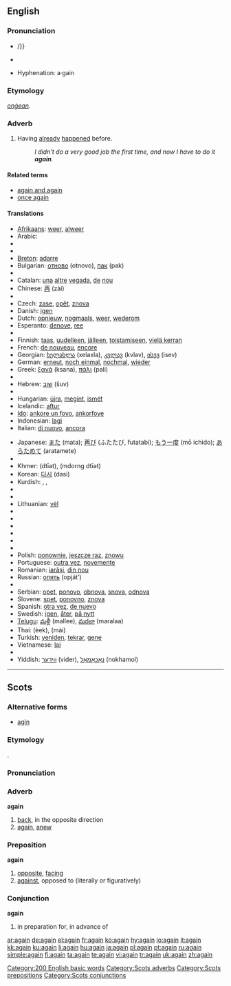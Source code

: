 {{wikipedia}}
==English==

{{rank|still|just|while|144|again|also|away|against}}

===Pronunciation===
*{{IPA|əˈgeɪn/, /əˈgɛn}}/}} {{SAMPA|/@"geIn/, /@"gEn/}}
*{{audio|en-us-again.ogg|Audio (US)}}
*:{{rhymes|eɪn}}
*Hyphenation: a&middot;gain

===Etymology===
{{OE.}} ''[[onġean]]''.

===Adverb===
{{en-adv|-}}

# Having [[already]] [[happen]]ed before.
#: ''I didn't do a very good job the first time, and now I have to do it '''again'''.''

====Related terms====
*[[again and again]]
*[[once again]]

====Translations====
{{trans-top|having already happened before}}
*[[Afrikaans]]: [[weer]], [[alweer]]
*Arabic: {{Arab|[[مرة اخرى]]}} {{unicode|(mára ’úxra)}}
*{{trreq|Armenian}}
*{{trreq|Basque}}
*[[Breton]]: [[adarre]]
*Bulgarian: [[отново]] (otnovo), [[пак]] (pak)
*{{trreq|Burmese}}
*Catalan: [[una]] [[altre]] [[vegada]], [[de]] [[nou]]
*Chinese: [[再]] (zài)
*{{trreq|Croatian}}
*Czech: [[zase]], [[opět]], [[znova]]
*Danish: [[igen]]
*Dutch: [[opnieuw]], [[nogmaals]], [[weer]], [[wederom]]
*Esperanto: [[denove]], [[ree]]
*{{trreq|Estonian}}
*Finnish: [[taas]], [[uudelleen]], [[jälleen]], [[toistamiseen]], [[vielä kerran]]
*French: [[de nouveau]], [[encore]]
*Georgian: [[ხელახლა]] (xelaxla), [[კვლავ]] (kvlav), [[ისევ]] (isev)
*German: [[erneut]], [[noch einmal]], [[nochmal]], [[wieder]]
*Greek: [[ξανά]] (ksana), [[πάλι]] (pali)
*{{trreq|Hawaiian}}
*Hebrew: [[שוב]] (šuv)
*{{trreq|Hindi}}
*Hungarian: [[újra]], [[megint]], [[ismét]]
*Icelandic: [[aftur]]
*[[Ido]]: [[ankore un foyo]], [[ankorfoye]]
*Indonesian: [[lagi]]
*Italian: [[di nuovo]], [[ancora]]
{{trans-mid}}
*Japanese: [[また]] (mata); [[再び]] (ふたたび, futatabi); [[もう一度]] (mō ichido); [[あらためて]] (aratamete)
*{{trreq|Kannada}}
*Khmer: {{KMchar|[[ទៀត]]}} (dtīət), {{KMchar|[[ម្ដងទៀត]]}} (mdorng dtīət)
*Korean: [[다시]] (dasi)
*Kurdish: {{KUchar|[[دیسان]]}}, {{KUchar|[[هه‌مدیس]]}}, {{KUchar|[[دوباره‌]]}}
*{{trreq|Latin}}
*{{trreq|Latvian}}
*Lithuanian: [[vėl]]
*{{trreq|Malayalam}}
*{{trreq|Maltese}}
*{{trreq|Maori}}
*{{trreq|Mongolian}}
*{{trreq|Norwegian}}
*{{trreq|Persian}}
*Polish: [[ponownie]], [[jeszcze raz]], [[znowu]]
*Portuguese: [[outra vez]], [[novemente]]
*Romanian: [[iarăşi]], [[din nou]]
*Russian: [[опять]] (opját’)
*{{trreq|Sanskrit}}
*Serbian: [[opet]], [[ponovo]], [[obnova]], [[snova]], [[odnova]]
*Slovene: [[spet]], [[ponovno]], [[znova]]
*Spanish: [[otra vez]], [[de nuevo]]
*Swedish: [[igen]], [[åter]], [[på nytt]]
*[[Telugu]]: [[మళ్లీ]] (mallee), [[మరలా]] (maralaa)
*Thai: {{Thai|[[อีก]]}} (èek), {{Thai|[[ใหม่]]}} (mài)
*Turkish: [[yeniden]], [[tekrar]], [[gene]]
*Vietnamese: [[lại]]
*{{trreq|Welsh}}
*Yiddish: [[ווידער]] (vider), [[נאָכאַמאָל]] (nokhamol)
{{trans-bottom}}

[[Category:200 English basic words]]

----

==Scots==
===Alternative forms===
*[[agin]]

===Etymology===
{{OE.|sco}} {{term|ongean|onġēan}}.

===Pronunciation===
{{IPA|/əˈgen/|/əˈgɛn/}}

===Adverb===
'''again'''

# [[back]], in the opposite direction
# [[#English|again]], [[anew]]

===Preposition===
'''again'''

# [[opposite]], [[facing]]
# [[against]], opposed to (literally or figuratively)

===Conjunction===
'''again'''

# in preparation for, in advance of

[[Category:Scots adverbs]]
[[Category:Scots prepositions]]
[[Category:Scots conjunctions]]

[[ar:again]]
[[de:again]]
[[el:again]]
[[fr:again]]
[[ko:again]]
[[hy:again]]
[[io:again]]
[[it:again]]
[[kk:again]]
[[ku:again]]
[[li:again]]
[[hu:again]]
[[ja:again]]
[[pl:again]]
[[pt:again]]
[[ru:again]]
[[simple:again]]
[[fi:again]]
[[ta:again]]
[[te:again]]
[[vi:again]]
[[tr:again]]
[[uk:again]]
[[zh:again]]